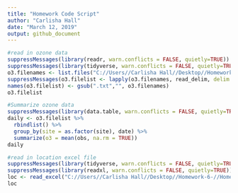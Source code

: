 ```yaml
---
title: "Homework Code Script"
author: "Carlisha Hall"
date: "March 12, 2019"
output: github_document
---
```



```r
#read in ozone data 
suppressMessages(library(readr, warn.conflicts = FALSE, quietly=TRUE))
suppressMessages(library(tidyverse, warn.conflicts = FALSE, quietly=TRUE))
o3.filenames <- list.files("C://Users//Carlisha Hall//Desktop//Homework-6-//Homework Data//ca_ozone", pattern = ".txt")
suppressMessages(o3.filelist <- lapply(o3.filenames, read_delim, delim = "|"))
names(o3.filelist) <- gsub(".txt","", o3.filenames)
o3.filelist

```

```r
#Summarize ozone data 
suppressMessages(library(data.table, warn.conflicts = FALSE, quietly=TRUE))
daily <- o3.filelist %>%
  rbindlist() %>%
  group_by(site = as.factor(site), date) %>%
  summarize(o3 = mean(obs, na.rm = TRUE))
daily
```

```r
#read in location excel file
suppressMessages(library(tidyverse, warn.conflicts = FALSE, quietly=TRUE)) 
suppressMessages(library(readxl, warn.conflicts = FALSE, quietly=TRUE)) 
loc <- read_excel("C://Users//Carlisha Hall//Desktop//Homework-6-//Homework Data//ca_ozone//location.xls")
loc
```
